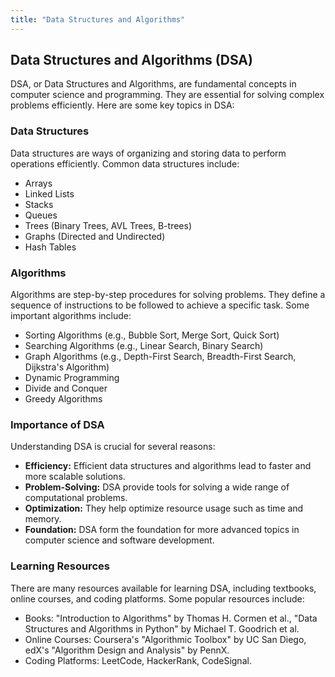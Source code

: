 ```yaml
---
title: "Data Structures and Algorithms"
---
```


## Data Structures and Algorithms (DSA)

DSA, or Data Structures and Algorithms, are fundamental concepts in computer science and programming. They are essential for solving complex problems efficiently. Here are some key topics in DSA:

### Data Structures

Data structures are ways of organizing and storing data to perform operations efficiently. Common data structures include:

- Arrays
- Linked Lists
- Stacks
- Queues
- Trees (Binary Trees, AVL Trees, B-trees)
- Graphs (Directed and Undirected)
- Hash Tables

<Cards>
  <Card
    title="Arrays→"
    href="#"
    target="_blank"
  />
  <Card
    title="Linked Lists→"
    href="#"
    target="_blank"
  />
  <Card
    title="Stacks→"
    href="#"
    target="_blank"
  />
  <Card
    title="Queues→"
    href="#"
    target="_blank"
  />
  <Card
    title="Trees→"
    href="#"
    target="_blank"
  />
  <Card
    title="Graphs→"
    href="#"
    target="_blank"
  />
  <Card
    title="Hash Tables→"
    href="#"
    target="_blank"
  />
</Cards>

### Algorithms

Algorithms are step-by-step procedures for solving problems. They define a sequence of instructions to be followed to achieve a specific task. Some important algorithms include:

- Sorting Algorithms (e.g., Bubble Sort, Merge Sort, Quick Sort)
- Searching Algorithms (e.g., Linear Search, Binary Search)
- Graph Algorithms (e.g., Depth-First Search, Breadth-First Search, Dijkstra's Algorithm)
- Dynamic Programming
- Divide and Conquer
- Greedy Algorithms

<Cards>
  <Card
    title="Sorting Algorithms→"
    href="#"
    target="_blank"
  />
  <Card
    title="Searching Algorithms→"
    href="#"
    target="_blank"
  />
  <Card
    title="Graph Algorithms→"
    href="#"
    target="_blank"
  />
  <Card
    title="Dynamic Programming→"
    href="#"
    target="_blank"
  />
  <Card
    title="Divide and Conquer→"
    href="#"
    target="_blank"
  />
  <Card
    title="Greedy Algorithms→"
    href="#"
    target="_blank"
  />
</Cards>

### Importance of DSA

Understanding DSA is crucial for several reasons:

- **Efficiency:** Efficient data structures and algorithms lead to faster and more scalable solutions.
- **Problem-Solving:** DSA provide tools for solving a wide range of computational problems.
- **Optimization:** They help optimize resource usage such as time and memory.
- **Foundation:** DSA form the foundation for more advanced topics in computer science and software development.

### Learning Resources

There are many resources available for learning DSA, including textbooks, online courses, and coding platforms. Some popular resources include:

- Books: "Introduction to Algorithms" by Thomas H. Cormen et al., "Data Structures and Algorithms in Python" by Michael T. Goodrich et al.
- Online Courses: Coursera's "Algorithmic Toolbox" by UC San Diego, edX's "Algorithm Design and Analysis" by PennX.
- Coding Platforms: LeetCode, HackerRank, CodeSignal.

